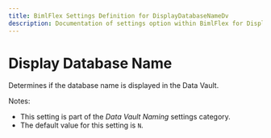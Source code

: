 ---
title: BimlFlex Settings Definition for DisplayDatabaseNameDv
description: Documentation of settings option within BimlFlex for DisplayDatabaseNameDv
---
<head>
  <meta name="varigenceProduct" content="BimlFlex"></meta>
  <meta name="varigenceArticleType" content="Reference"></meta>
</head>


# Display Database Name

Determines if the database name is displayed in the Data Vault.

Notes:

* This setting is part of the *Data Vault Naming* settings category.
* The default value for this setting is `N`.
